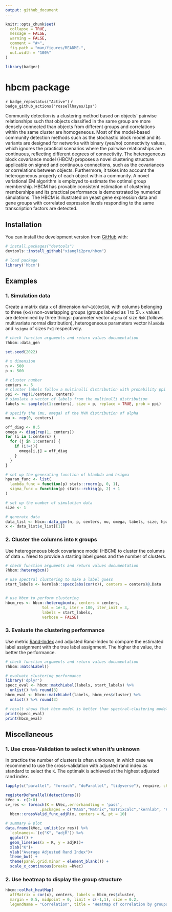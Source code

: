 ```yaml
---
output: github_document
---
```


<!-- README.md is generated from README.Rmd. Please edit that file -->

```r
knitr::opts_chunk$set(
  collapse = TRUE,
  message = FALSE,
  warning = FALSE,
  comment = "#>",
  fig.path = "man/figures/README-",
  out.width = "100%"
)

library(badger)
```

# hbcm package
`r badge_repostatus("Active")` `r badge_github_actions("rossellhayes/ipa")` 

<!-- badges: start -->
<!-- badges: end -->

Community detection is a clustering method based on objects’ pairwise relationships such that objects classified in the same group are more densely connected than objects from different groups and correlations within the same cluster are homogeneous.  Most of the model-based community detection methods such as the stochastic block model and its variants are designed for networks with binary (yes/no) connectivity values, which ignores the practical scenarios where the pairwise relationships are continuous, reflecting different degrees of connectivity. The heterogeneous block covariance model (HBCM) proposes a novel clustering structure applicable on signed and continuous connections, such as the covariances or correlations between objects. Furthermore, it takes into account the heterogeneous property of each object within a community. A novel variational EM algorithm is employed to estimate the optimal group membership. HBCM has provable consistent estimation of clustering memberships and its practical performance is demonstrated by numerical simulations. The HBCM is illustrated on yeast gene expression data and gene groups with correlated expression levels responding to the same transcription factors are detected.

## Installation

You can install the development version from [GitHub](https://github.com/) with:

``` r
# install.packages("devtools")
devtools::install_github("xiangli2pro/hbcm")

# load package
library('hbcm')
```


## Examples

### 1. Simulation data

Create a matrix data `x` of dimension `NxP=1000x500`, with columns belonging to three (`K=5`) non-overlapping groups (groups labeled as 1 to 5). `x` values are determined by three things: parameter vector `alpha` of size `NxK` (follows multivariate normal distribution), heterogeneous parameters vector `hlambda` and `hsigma` of sizes `Px1` respectively.

```r
# check function arguments and return values documentation
?hbcm::data_gen
```

```r
set.seed(2022)

# x dimension
n <- 500
p <- 500

# cluster number
centers <- 5
# cluster labels follow a multinulli distribution with probability ppi
ppi <- rep(1/centers, centers)
# simulate a vector of labels from the multinulli distribution
labels <- sample(c(1:centers), size = p, replace = TRUE, prob = ppi) 

# specify the (mu, omega) of the MVN distribution of alpha
mu <- rep(0, centers)

off_diag <- 0.5
omega <- diag(rep(1, centers))
for (i in 1:centers) {
  for (j in 1:centers) {
    if (i!=j){
      omega[i,j] = off_diag
    } 
  }
}

# set up the generating function of hlambda and hsigma
hparam_func <- list(
  lambda_func = function(p) stats::rnorm(p, 0, 1),
  sigma_func = function(p) stats::rchisq(p, 2) + 1
)

# set up the number of simulation data
size <- 1

# generate data
data_list <- hbcm::data_gen(n, p, centers, mu, omega, labels, size, hparam_func)
x <- data_list$x_list[[1]]

```


### 2. Cluster the columns into `K` groups

Use heterogeneous block covariance model (HBCM) to cluster the columns of data `x`. Need to provide a starting label guess and the number of clusters.

```r
# check function arguments and return values documentation
?hbcm::heterogbcm()
```

```r
# use spectral clustering to make a label guess
start_labels <- kernlab::specc(abs(cor(x)), centers = centers)@.Data


# use hbcm to perform clustering
hbcm_res <- hbcm::heterogbcm(x, centers = centers, 
                tol = 1e-3, iter = 100, iter_init = 3, 
                labels = start_labels, 
                verbose = FALSE)
```


### 3. Evaluate the clustering performance

Use metric [Rand-Index](https://en.wikipedia.org/wiki/Rand_index) and adjusted Rand-Index to compare the estimated label assignment with the true label assignment. The higher the value, the better the performance.

```r
# check function arguments and return values documentation
?hbcm::matchLabel()
```

```r

# evaluate clustering performance
library('dplyr')
specc_eval <- hbcm::matchLabel(labels, start_labels) %>% 
  unlist() %>% round(3)
hbcm_eval <- hbcm::matchLabel(labels, hbcm_res$cluster) %>% 
  unlist() %>% round(3)

# result shows that hbcm model is better than spectral-clustering model in terms of rand index.
print(specc_eval)
print(hbcm_eval)
```


## Miscellaneous

### 1. Use cross-Validation to select `K` when it's unknown

In practice the number of clusters is often unknown, in which case we recommend to use the cross-validation with adjusted rand index as standard to select the `K`. The optimal`K` is achieved at the highest adjusted rand index. 


```r
lapply(c("parallel", "foreach", "doParallel", "tidyverse"), require, char=TRUE)

registerDoParallel(detectCores())
kVec <- c(2:8)
cv_res <- foreach(K = kVec,.errorhandling = 'pass',
               .packages = c("MASS","Matrix","matrixcalc","kernlab", "RSpectra")) %dopar%
  hbcm::crossValid_func_adjR(x, centers = K, pt = 10)

# summary & plot
data.frame(kVec, unlist(cv_res)) %>% 
  `colnames<-`(c("K", "adjR")) %>%
  ggplot() +
  geom_line(aes(x = K, y = adjR))+
  xlab("K")+
  ylab("Average Adjusted Rand Index")+
  theme_bw() +
  theme(panel.grid.minor = element_blank()) +
  scale_x_continuous(breaks =kVec) 
```

### 2. Use heatmap to display the group structure

```r
hbcm::colMat_heatMap(
  affMatrix = cor(x), centers, labels = hbcm_res$cluster,
  margin = 0.5, midpoint = 0, limit = c(-1,1), size = 0.2,
  legendName = "Correlation", title = "HeatMap of correlation by groups")
```



